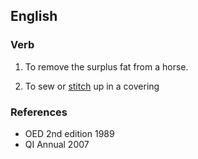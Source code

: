 ==English==

===Verb===
{{en-verb}}

#{{obsolete}} To remove the surplus fat from a horse.
#{{obsolete}} To sew or [[stitch]] up in a covering

===References===
*OED 2nd edition 1989
*QI Annual 2007